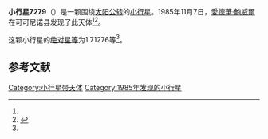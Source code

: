 {{Infobox planet
| bgcolour = #FFFFC0
| name = 7279 Hagfors
| symbol = 
| image = 
| caption = 
| discovery = yes
| discovery_ref = 
| discoverer = [[愛德華·鮑威爾|愛德華·鮑威爾]]
| discovery_site = [[可可尼诺县|可可尼诺县]] 
| discovered = 1985年11月7日
| designations = yes
| mp_name = 
| named_after = 
| alt_names = 1985 VD1/ 1990 OL1 / 1999 FS59
| mp_category = [[主带小行星|主带小行星]]
| orbit_ref = <ref name="a">[http://ssd.jpl.nasa.gov/sbdb.cgi?sstr=7279 7279 Hagfors] {{Wayback|url=http://ssd.jpl.nasa.gov/sbdb.cgi?sstr=7279 |date=20201124023809 }}，小行星數據庫瀏覽器（JPL Small-Body Database Browser）－[[美国国家航空航天局|美国国家航空航天局]]喷气推进实验室</ref>
| epoch = 2456400.5 (2013年4月18日更新)
| aphelion = {{convert|3.6400845|AU|km|3|lk=out}}
| perihelion = {{convert|2.5762911|AU|km|3}}
| semimajor = {{convert|3.1081878|AU|km|3}}
| eccentricity = 0.1711276
| period = 2001.517039 [[日|日]]<br />5.48[[儒略年|儒略年]]
| avg_speed = 
| inclination = 5.32614
| asc_node = 12.81097
| mean_anomaly = 
| arg_peri = 1.71276
| satellites = 
| physical_characteristics = yes
| dimensions = 
| mass = 
| density = 
| surface_grav = 
| escape_velocity = 
| sidereal_day = 
| axial_tilt = 
| pole_ecliptic_lat = 
| pole_ecliptic_lon = 
| albedo = 
| temperatures= 
| temp_name1 = 
| mean_temp_1 = 
| max_temp_1 = 
| temp_name2 = 
| max_temp_2 = 
| spectral_type = 
| abs_magnitude = 1.71276
}}

'''小行星7279'''（{{lang-en|7279 Hagfors}}）是一颗围绕[[太阳|太阳]][[公转|公转]]的[[小行星|小行星]]。1985年11月7日，[[愛德華·鮑威爾|愛德華·鮑威爾]]在可可尼诺县发现了此天体<ref name="a" /><ref>{{cite news|title=小行星列表|url=http://cfa-www.harvard.edu/iau/lists/NumberedMPs.txt|accessdate=2013-07-08|newspaper=哈佛大学|archive-date=2008-05-17|archive-url=https://web.archive.org/web/20080517010638/http://cfa-www.harvard.edu/iau/lists/NumberedMPs.txt|dead-url=no}}</ref>。

这颗小行星的[[绝对星等|绝对星等]]为1.71276等<ref name="a" />。

==参考文献==
{{reflist}}
{{Minor Planet Number|[[小行星7278|小行星7278]]|[[小行星7280|小行星7280]]}}

{{小天体}}

[[Category:小行星带天体|Category:小行星带天体]]
[[Category:1985年发现的小行星|Category:1985年发现的小行星]]

{{asteroid-stub}}